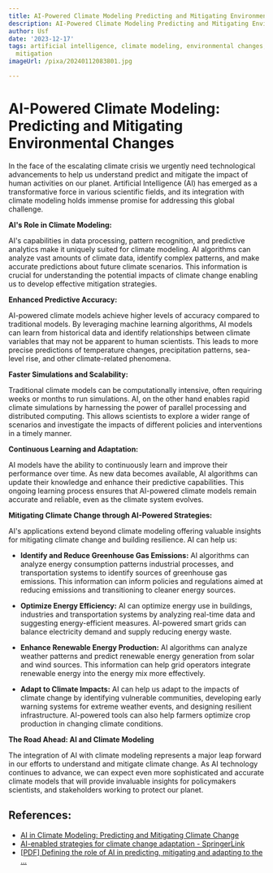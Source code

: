 ```yaml
---
title: AI-Powered Climate Modeling Predicting and Mitigating Environmental Changes
description: AI-Powered Climate Modeling Predicting and Mitigating Environmental Changes
author: Usf
date: '2023-12-17'
tags: artificial intelligence, climate modeling, environmental changes, prediction,
  mitigation
imageUrl: /pixa/20240112083801.jpg

---
```

# AI-Powered Climate  Modeling: Predicting and  Mitigating  Environmental Changes

In the face of the escalating climate crisis we urgently need technological advancements to help us understand predict and mitigate  the impact of human activities on our planet. Artificial Intelligence (AI) has emerged as a transformative force in various scientific fields, and its integration with  climate modeling holds immense promise for addressing this global challenge. 

**AI's Role in Climate Modeling:**

AI's capabilities in data processing, pattern recognition, and predictive analytics make it uniquely suited for  climate  modeling. AI algorithms  can  analyze vast amounts of climate data, identify complex patterns, and make accurate predictions about future climate scenarios. This information is crucial for understanding the  potential impacts of  climate change enabling us  to develop  effective mitigation strategies.

**Enhanced Predictive Accuracy:**

AI-powered climate models achieve higher levels of accuracy compared to traditional models. By leveraging machine learning algorithms, AI models can learn from  historical data and  identify relationships between climate variables that may not be apparent to human  scientists.  This leads to more precise predictions  of temperature changes, precipitation patterns, sea-level rise, and other climate-related phenomena.

**Faster Simulations and Scalability:**

Traditional climate models can be computationally intensive, often  requiring weeks or months to run simulations. AI, on the other  hand enables rapid climate simulations by harnessing the power of parallel processing and distributed computing. This allows scientists to explore a wider range of scenarios and investigate the impacts of different policies  and interventions in a timely manner.

**Continuous Learning and Adaptation:**

AI models  have the  ability to continuously learn and improve their performance over  time. As  new  data becomes available, AI algorithms can  update their knowledge and enhance their predictive capabilities. This  ongoing learning process ensures that AI-powered climate  models remain accurate and reliable, even as the climate system evolves.

**Mitigating  Climate  Change through AI-Powered Strategies:**

AI's applications extend beyond climate modeling offering valuable insights for mitigating climate change and building resilience. AI can help us:

* **Identify and Reduce  Greenhouse Gas Emissions:** AI algorithms can analyze energy consumption patterns industrial processes, and  transportation systems to identify sources of greenhouse  gas  emissions.  This  information can inform policies  and regulations aimed at reducing emissions and transitioning to cleaner energy sources.

* **Optimize Energy  Efficiency:** AI can  optimize energy use in buildings, industries and transportation  systems by analyzing real-time data and suggesting energy-efficient measures. AI-powered smart grids can balance electricity demand and supply reducing energy waste.

*  **Enhance Renewable Energy  Production:** AI algorithms can analyze weather patterns and predict renewable energy generation from solar and wind sources. This information can help  grid operators integrate renewable energy into the energy mix more effectively.

* **Adapt to Climate Impacts:** AI can help us  adapt to the impacts of climate change by identifying vulnerable communities,  developing early warning systems for extreme weather events, and designing resilient infrastructure. AI-powered tools can also help farmers optimize crop production in changing climate conditions.

**The Road Ahead: AI and Climate Modeling**

The integration of AI with climate modeling represents a major leap forward  in our efforts  to understand and mitigate climate change. As AI technology continues to advance, we can expect  even  more sophisticated and accurate climate models that will provide invaluable insights for  policymakers scientists, and stakeholders working to  protect our planet.

## References:
- [AI in Climate Modeling: Predicting and Mitigating Climate Change](https://medium.com/@mohsinali73a/ai-in-climate-modeling-predicting-and-mitigating-climate-change-502093776fd6)
- [AI-enabled strategies for climate change adaptation - SpringerLink](https://link.springer.com/article/10.1007/s43762-023-00100-2)
- [[PDF] Defining the role of AI in predicting, mitigating and adapting to the ...](https://fermun.org/wp-content/uploads/2019/11/UNEP_1_ENGLISH.pdf)
